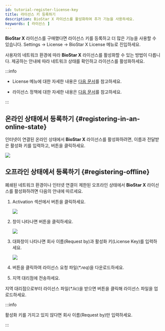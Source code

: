 ```yaml
---
id: tutorial-register-license-key
title: 라이선스 키 등록하기
description: BioStar X 라이선스를 활성화하여 추가 기능을 사용하세요.
keywords: [ 라이선스 ]
---
```


**BioStar X** 라이선스를 구매했다면 라이선스 키를 등록하고 더 많은 기능을 사용할 수 있습니다. <Cmd>Settings</Cmd> → <IcLicense/> <Cmd>License</Cmd> → <Cmd>BioStar X License</Cmd> 메뉴로 진입하세요.

사용자의 네트워크 환경에 따라 **BioStar X** 라이선스를 활성화할 수 있는 방법이 다릅니다. 제공하는 안내에 따라 네트워크 상태를 확인하고 라이선스를 활성화하세요.

:::info

* <Cmd>License</Cmd> 메뉴에 대한 자세한 내용은 [다음 문서](settings-license)를 참고하세요.

* 라이선스 정책에 대한 자세한 내용은 [다음 문서](licensing)를 참고하세요.

:::

## 온라인 상태에서 등록하기 {#registering-in-an-online-state}

인터넷이 연결된 온라인 상태에서 **BioStar X** 라이선스를 활성화하려면, 이름과 전달받은 활성화 키를 입력하고, <Cmd sid='setting.server.license.button.activate' product='2' /> 버튼을 클릭하세요.

<Image src='/img/biostarx-tutorial-license-online.png' />

## 오프라인 상태에서 등록하기 {#registering-offline}

폐쇄된 네트워크 환경이나 인터넷 연결이 제한된 오프라인 상태에서 **BioStar X** 라이선스를 활성화하려면 다음의 안내에 따르세요.

1. <Cmd>Activation</Cmd> 섹션에서 <Cmd sid='setting.server.license.button.requestOfflineKey' product='2' /> 버튼을 클릭하세요.

    <Image src='/img/biostarx-tutorial-license-offline.png' />

1. <Cmd sid='setting.server.license.title.activateLicenseOffline' product='2' /> 창이 나타나면 <Cmd sid='setting.server.license.button.requestOfflineKey' product='2' /> 버튼을 클릭하세요.

    <Image src='/img/biostarx-tutorial-license-offline-popup.png' />

1. 대화창이 나타나면 회사 이름(<Cmd>Request by</Cmd>)과 활성화 키(<Cmd>License Key</Cmd>)를 입력하세요.

    <Image src='/img/biostarx-tutorial-license-offline-popup-filed.png' />

1. <Cmd sid='setting.server.license.button.download' product='2' /> 버튼을 클릭하여 라이선스 요청 파일(*\*.req*)을 다운로드하세요.

1. 지역 대리점에 전송하세요.

지역 대리점으로부터 라이선스 파일(*\*.lic*)을 받으면 <Cmd sid='setting.server.license.button.activate' product='2' /> 버튼을 클릭해 라이선스 파일을 업로드하세요.

:::info

활성화 키를 가지고 있지 않다면 회사 이름(<Cmd>Request by</Cmd>)만 입력하세요.

:::